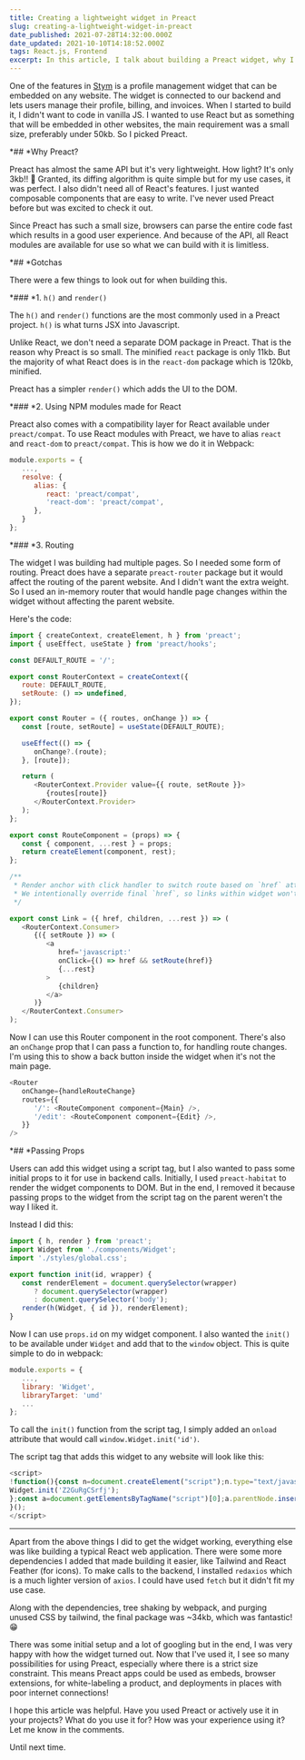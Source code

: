 ```yaml
---
title: Creating a lightweight widget in Preact
slug: creating-a-lightweight-widget-in-preact
date_published: 2021-07-28T14:32:00.000Z
date_updated: 2021-10-10T14:18:52.000Z
tags: React.js, Frontend
excerpt: In this article, I talk about building a Preact widget, why I chose Preact, and the configuration required to set it all up.
---
```


One of the features in [Stym](*https://stym.io*) is a profile management widget that can be embedded on any website. The widget is connected to our backend and lets users manage their profile, billing, and invoices. When I started to build it, I didn't want to code in vanilla JS. I wanted to use React but as something that will be embedded in other websites, the main requirement was a small size, preferably under 50kb. So I picked Preact.

*## *Why Preact?

Preact has almost the same API but it's very lightweight. How light? It's only 3kb!! 🤯 Granted, its diffing algorithm is quite simple but for my use cases, it was perfect. I also didn't need all of React's features. I just wanted composable components that are easy to write. I've never used Preact before but was excited to check it out.

Since Preact has such a small size, browsers can parse the entire code fast which results in a good user experience. And because of the API, all React modules are available for use so what we can build with it is limitless.

*## *Gotchas

There were a few things to look out for when building this.

*### *1. `h()` and `render()`

The `h()` and `render()` functions are the most commonly used in a Preact project. `h()` is what turns JSX into Javascript.

Unlike React, we don't need a separate DOM package in Preact. That is the reason why Preact is so small. The minified `react` package is only 11kb. But the majority of what React does is in the `react-dom` package which is 120kb, minified.

Preact has a simpler `render()` which adds the UI to the DOM.

*### *2. Using NPM modules made for React

Preact also comes with a compatibility layer for React available under `preact/compat`. To use React modules with Preact, we have to alias `react` and `react-dom` to `preact/compat`. This is how we do it in Webpack:

```js
module.exports = {
   ...,
   resolve: {
      alias: {
         react: 'preact/compat',
         'react-dom': 'preact/compat',
      },
   }
};
```

*### *3. Routing

The widget I was building had multiple pages. So I needed some form of routing. Preact does have a separate `preact-router` package but it would affect the routing of the parent website. And I didn't want the extra weight. So I used an in-memory router that would handle page changes within the widget without affecting the parent website.

Here's the code:

```js
import { createContext, createElement, h } from 'preact';
import { useEffect, useState } from 'preact/hooks';

const DEFAULT_ROUTE = '/';

export const RouterContext = createContext({
   route: DEFAULT_ROUTE,
   setRoute: () => undefined,
});

export const Router = ({ routes, onChange }) => {
   const [route, setRoute] = useState(DEFAULT_ROUTE);

   useEffect(() => {
      onChange?.(route);
   }, [route]);

   return (
      <RouterContext.Provider value={{ route, setRoute }}>
         {routes[route]}
      </RouterContext.Provider>
   );
};

export const RouteComponent = (props) => {
   const { component, ...rest } = props;
   return createElement(component, rest);
};

/**
 * Render anchor with click handler to switch route based on `href` attribute.
 * We intentionally override final `href`, so links within widget won't lead to actual pages on the parent website.
 */

export const Link = ({ href, children, ...rest }) => (
   <RouterContext.Consumer>
      {({ setRoute }) => (
         <a
            href='javascript:'
            onClick={() => href && setRoute(href)}
            {...rest}
         >
            {children}
         </a>
      )}
   </RouterContext.Consumer>
);
```

Now I can use this Router component in the root component. There's also an `onChange` prop that I can pass a function to, for handling route changes. I'm using this to show a back button inside the widget when it's not the main page.

```js
<Router
   onChange={handleRouteChange}
   routes={{
      '/': <RouteComponent component={Main} />,
      '/edit': <RouteComponent component={Edit} />,
   }}
/>
```

*## *Passing Props

Users can add this widget using a script tag, but I also wanted to pass some initial props to it for use in backend calls. Initially, I used `preact-habitat` to render the widget components to DOM. But in the end, I removed it because passing props to the widget from the script tag on the parent weren't the way I liked it.

Instead I did this:

```js
import { h, render } from 'preact';
import Widget from './components/Widget';
import './styles/global.css';

export function init(id, wrapper) {
   const renderElement = document.querySelector(wrapper)
      ? document.querySelector(wrapper)
      : document.querySelector('body');
   render(h(Widget, { id }), renderElement);
}
```

Now I can use `props.id` on my widget component. I also wanted the `init()` to be available under `Widget` and add that to the `window` object. This is quite simple to do in webpack:

```js
module.exports = {
   ...,
   library: 'Widget',
   libraryTarget: 'umd'
   ...
};
```

To call the `init()` function from the script tag, I simply added an `onload` attribute that would call `window.Widget.init('id')`.

The script tag that adds this widget to any website will look like this:

```js
<script>
!function(){const n=document.createElement("script");n.type="text/javascript";n.async=!0;n.src="https://path.to/widget/script.js";n.onload=function(){
Widget.init('Z2GuRgCSrfj');
};const a=document.getElementsByTagName("script")[0];a.parentNode.insertBefore(n,a);
}();
</script>
```

---

Apart from the above things I did to get the widget working, everything else was like building a typical React web application. There were some more dependencies I added that made building it easier, like Tailwind and React Feather (for icons). To make calls to the backend, I installed `redaxios` which is a much lighter version of `axios`. I could have used `fetch` but it didn't fit my use case.

Along with the dependencies, tree shaking by webpack, and purging unused CSS by tailwind, the final package was ~34kb, which was fantastic! 😁

There was some initial setup and a lot of googling but in the end, I was very happy with how the widget turned out. Now that I've used it, I see so many possibilities for using Preact, especially where there is a strict size constraint. This means Preact apps could be used as embeds, browser extensions, for white-labeling a product, and deployments in places with poor internet connections!

I hope this article was helpful. Have you used Preact or actively use it in your projects? What do you use it for? How was your experience using it? Let me know in the comments.

Until next time.

